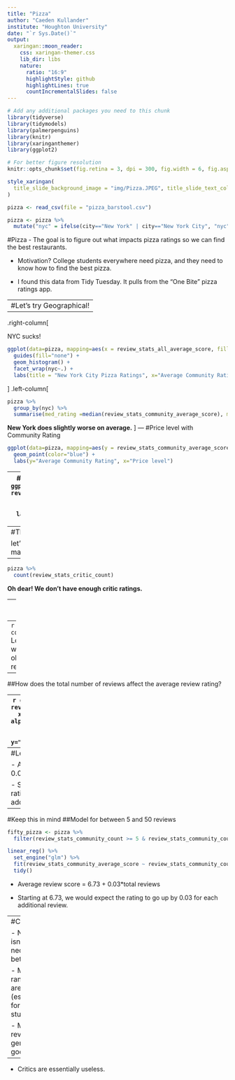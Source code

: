 ```yaml
---
title: "Pizza"
author: "Caeden Kullander"
institute: "Houghton University"
date: "`r Sys.Date()`"
output:
  xaringan::moon_reader:
    css: xaringan-themer.css
    lib_dir: libs
    nature:
      ratio: "16:9"
      highlightStyle: github
      highlightLines: true
      countIncrementalSlides: false
---
```


```r
# Add any additional packages you need to this chunk
library(tidyverse)
library(tidymodels)
library(palmerpenguins)
library(knitr)
library(xaringanthemer)
library(ggplot2)
```

```r
# For better figure resolution
knitr::opts_chunk$set(fig.retina = 3, dpi = 300, fig.width = 6, fig.asp = 0.618, out.width = "80%")
```

```r
style_xaringan(
  title_slide_background_image = "img/Pizza.JPEG", title_slide_text_color = "black"
)
```

```r
pizza <- read_csv(file = "pizza_barstool.csv")
```

```r
pizza <- pizza %>%
  mutate("nyc" = ifelse(city=="New York" | city=="New York City", "nyc", "not nyc"))
```

#Pizza
- The goal is to figure out what impacts pizza ratings so we can find the best restaurants.

- Motivation? College students everywhere need pizza, and they need to know how to find the best pizza.

- I found this data from Tidy Tuesday. It pulls from the "One Bite" pizza ratings app.

---
#Let's try Geographical!
--

.right-column[


NYC sucks!
```r
ggplot(data=pizza, mapping=aes(x = review_stats_all_average_score, fill = nyc)) +
  guides(fill="none") +
  geom_histogram() +
  facet_wrap(nyc~.) +
  labs(title = "New York City Pizza Ratings", x="Average Community Rating", legend = FALSE)
```
]
.left-column[
```r
pizza %>%
  group_by(nyc) %>%
  summarise(med_rating =median(review_stats_community_average_score), mean_rating =mean(review_stats_community_average_score))
```


**New York does slightly worse on average.**
]
---
#Price level with Community Rating
```r
ggplot(data=pizza, mapping=aes(y = review_stats_community_average_score, x = price_level, alpha = 0.2)) +
  geom_point(color="blue") +
  labs(y="Average Community Rating", x="Price level")

```
---
#Price rating with Critic Rating
```r
ggplot(data=pizza, mapping=aes(y = review_stats_critic_average_score, x = price_level)) +
  geom_point(color="red") +
  labs(y="Average Critic Rating", x="Price level")
```

---
#There aren't many Critic Ratings

let's take a look at what the issue may be.

--
```r
pizza %>%
  count(review_stats_critic_count)
```
**Oh dear! We don't have enough critic ratings.**

---
#Do we have the same issue with community ratings?
--
```r
pizza %>%
  count(review_stats_community_count)
```
Looks like we'll be okay. However, we will go ahead and remove all of observations without any community reviews.
```r
pizza <- pizza %>%
  mutate("review_stats_community_count" = case_when(review_stats_community_count != 0 ~ review_stats_community_count)) %>%
  drop_na()
```

---
##How does the total number of reviews affect the average review rating?

--
```r
ggplot(data=pizza, mapping=aes(y = review_stats_community_average_score, x = review_stats_community_count, alpha=0.5)) +
  geom_jitter() +
  xlim(0, 250) +
  geom_smooth() +
  labs(title="Community Reviews", y="Average Rating", x="Review Count")
```


---
#Let's make a model
```r
linear_reg() %>%
  set_engine("glm") %>%
  fit(review_stats_community_average_score ~ review_stats_community_count, data = pizza) %>%
  tidy()
```

- Average review score = 6.89 + 0.01*total reviews

- Starting at 6.89, we would expect the rating to go up by 0.01 for each additional review.

---
#Keep this in mind
##Model for between 5 and 50 reviews

```r
fifty_pizza <- pizza %>%
  filter(review_stats_community_count >= 5 & review_stats_community_count <= 50)
```

```r
linear_reg() %>%
  set_engine("glm") %>%
  fit(review_stats_community_average_score ~ review_stats_community_count, data = fifty_pizza) %>%
  tidy()
```

- Average review score = 6.73 + 0.03*total reviews

- Starting at 6.73, we would expect the rating to go up by 0.03 for each additional review.

---
#Conclusion


- New York isn't necessarily better.

- Mid-range prices are ideal (especially for college students).

- More reviews is generally good.
--

- Critics are essentially useless.
